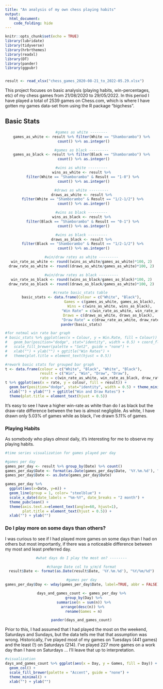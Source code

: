 ```yaml
---
title: "An analysis of my own chess playing habits"
output: 
  html_document:
    code_folding: hide
---
```


```r
knitr::opts_chunk$set(echo = TRUE)
library(lubridate)
library(tidyverse)
library(hrbrthemes)
library(readxl)
library(DT)
library(pander)
library(ggpubr)


result <- read_xlsx("chess_games_2020-08-21_to_2022-05.29.xlsx")
```

This project focuses on basic analysis (playing habits, win-percentages, etc) of my chess games from 21/08/2020 to 29/05/2022. In this period I have played a total of 2539 games on Chess.com, which is where I have gotten my games data-set from using the R package "bigchess". 

## Basic Stats

<center>
```r

#games as white --------
games_as_white <- result %>% filter(White == "Shamborambo") %>%
  count() %>% as.integer()

#games as black ---------
games_as_black <- result %>% filter(Black == "Shamborambo") %>%
  count() %>% as.integer()

#wins as white ---------
wins_as_white <- result %>%
  filter(White == "Shamborambo" & Result == "1-0") %>% 
  count() %>% as.integer()

#draws as white ---------
draws_as_white <- result %>%
  filter(White == "Shamborambo" & Result == "1/2-1/2") %>% 
  count() %>% as.integer()

#wins as black ---------
wins_as_black <- result %>%
  filter(Black == "Shamborambo" & Result == "0-1") %>% 
  count() %>% as.integer()

#wins as black ---------
draws_as_black <- result %>%
  filter(Black == "Shamborambo" & Result == "1/2-1/2") %>% 
  count() %>% as.integer()

#win/draw rates as white ---------
win_rate_as_white <- round((wins_as_white/games_as_white)*100, 2)
draw_rate_as_white <- round((draws_as_white/games_as_white)*100, 2)

#win/draw rates as black ---------
win_rate_as_black <- round((wins_as_black/games_as_black)*100, 2)
draw_rate_as_black <- round((draws_as_black/games_as_white)*100, 2)

#create basic_stats table 
basic_stats <- data.frame(Colour = c("White", "Black"),
                          Games = c(games_as_white, games_as_black),
                          Wins = c(wins_as_white, wins_as_black),
                          "Win Rate" = c(win_rate_as_white, win_rate_as_black),
                          Draws = c(draws_as_white, draws_as_black), 
                          "Draw Rate" = c(draw_rate_as_white, draw_rate_as_black))
pander(basic_stats)

```
</center>

```r
#for notmal win rate bar graph
# basic_stats %>% ggplot(aes(x = Colour, y = Win.Rate, fill = Colour)) + 
#   geom_bar(position="dodge", stat="identity", width = 0.5) + coord_flip() + theme_minimal() +
#   scale_fill_brewer(palette = "Set2", guide = "none") +
#   xlab("") + ylab("") + ggtitle("Win Rates") + 
#   theme(plot.title = element_text(hjust = 0.5))

#rework basic stats for grouped bar graph
t <- data.frame(colour = c("White", "Black", "White", "Black"),
                result = c("Win", "Win", "Draw", "Draw"),
                rate = c(win_rate_as_white, win_rate_as_black, draw_rate_as_white, draw_rate_as_black))
t %>% ggplot(aes(x = rate, y = colour, fill = result)) + 
  geom_bar(position="dodge", stat="identity", width = 0.5) + theme_minimal() +
  xlab("") + ylab("") + ggtitle("Win and Draw Rates") + 
  theme(plot.title = element_text(hjust = 0.5))

```

It's easy to see I have a higher win-rate as white than do I as black but the draw-rate difference between the two is almost negligible. As white, I have drawn only 5.03% of games while as black, I've drawn 5.11% of games. 

### Playing Habits

As somebody who plays *almost* daily, it's interesting for me to observe my playing habits. 

```r
#time series visualization for games played per day

#games per day
games_per_day <- result %>% group_by(Date) %>% count()
games_per_day$Date <- format(as.Date(games_per_day$Date, '%Y.%m.%d'), "%Y/%m/%d")
games_per_day$Date <- as.Date(games_per_day$Date)

games_per_day %>%
  ggplot(aes(x=Date, y=n)) +
  geom_line(group = 1, color= "steelblue") +
  scale_x_date(date_labels = "%m-%Y", date_breaks = "2 month") +
  theme_pubclean() + 
  theme(axis.text.x=element_text(angle=60, hjust=1),
        plot.title = element_text(hjust = 0.5)) +
  xlab("") + ylab("")

```

### Do I play more on some days than others? 

I was curious to see if I had played more games on some days than I had on others but most importantly, if there was a noticeable difference between my most and least preferred day. 

<center>

```r
#what days do I play the most on? --------

#change Date col to y/m/d format
result$Date <- format(as.Date(result$Date, '%Y.%m.%d'), "%Y/%m/%d")

#games per day
games_per_day$Day <- wday(games_per_day$Date, label=TRUE, abbr = FALSE)

days_and_games_count <- games_per_day %>%
  group_by(Day) %>%
  summarise(n = sum(n)) %>%
  arrange(desc(n)) %>% 
  rename(Games = n)

pander(days_and_games_count)
```

</center>


Prior to this, I had assumed that I had played the most on the weekend, Saturdays and Sundays, but the data tells me that that assumption was wrong. Historically, I've played most of my games on Tuesdays (441 games) and the least (!) on Saturdays (214). I've played 227 more games on a work day than I have on Saturdays ... I'll leave that up to interpretation.

```r
#visualization 
days_and_games_count %>% ggplot(aes(x = Day, y = Games, fill = Day)) +
  geom_col() + 
  scale_fill_brewer(palette = "Accent", guide = "none") +
  theme_minimal() +
  xlab("") + ylab("")

```


